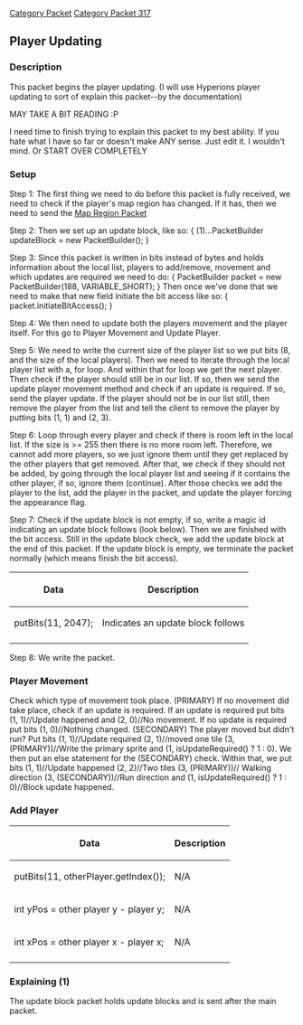 [[Category Packet]]
[[Category Packet 317]]
== Player Updating ==

=== Description ===

This packet begins the player updating. (I will use Hyperions player updating to sort of explain this packet--by the documentation)

MAY TAKE A BIT READING :P

I need time to finish trying to explain this packet to my best ability. If you hate what I have so far or doesn't make ANY sense. Just edit it. I wouldn't mind. Or START OVER COMPLETELY
=== Setup  ===
Step 1: The first thing we need to do before this packet is fully received, we need to check if the player's map region has changed. If it has, then we need to send the [https://rswiki.moparisthebest.com/index.php?title=317:Construct_map_region Map Region Packet]

Step 2: Then we set up an update block, like so: { (1)...PacketBuilder updateBlock = new PacketBuilder(); } 

Step 3: Since this packet is written in bits instead of bytes and holds information about the local list, players to add/remove, movement and which updates are required we need to do: { PacketBuilder packet = new PacketBuilder(188, VARIABLE_SHORT); } Then once we've done that we need to make that new field initiate the bit access like so: { packet.initiateBitAccess(); }

Step 4: We then need to update both the players movement and the player itself. For this go to Player Movement and Update Player.

Step 5: We need to write the current size of the player list so we put bits (8, and the size of the local players). Then we need to iterate through the local player list with a, for loop. And within that for loop we get the next player. Then check if the player should still be in our list. If so, then we send the update player movement method and check if an update is required. If so, send the player update. If the player should not be in our list still, then remove the player from the list and tell the client to remove the player by putting bits (1, 1) and (2, 3).

Step 6: Loop through every player and check if there is room left in the local list. If the size is >= 255 then there is no more room left. Therefore, we cannot add more players, so we just ignore them until they get replaced by the other players that get removed. After that, we check if they should not be added, by going through the local player list and seeing if it contains the other player, if so, ignore them (continue). After those checks we add the player to the list, add the player in the packet, and update the player forcing the appearance flag.

Step 7: Check if the update block is not empty, if so, write a magic id indicating an update block follows (look below). Then we are finished with the bit access. Still in the update block check, we add the update block at the end of this packet. If the update block is empty, we terminate the packet normally (which means finish the bit access).
{| border=2
! Data
! Description
|-
| putBits(11, 2047);
| Indicates an update block follows
|-
|}

Step 8: We write the packet.

=== Player Movement ===
Check which type of movement took place. (PRIMARY) If no movement did take place, check if an update is required. If an update is required put bits (1, 1)//Update happened  and (2, 0)//No movement. If no update is required put bits (1, 0)//Nothing changed. (SECONDARY) The player moved but didn't run? Put bits (1, 1)//Update required (2, 1)//moved one tile (3, (PRIMARY))//Write the primary sprite and (1, isUpdateRequired() ? 1 : 0). We then put an else statement for the (SECONDARY) check. Within that, we put bits (1, 1)//Update happened (2, 2)//Two tiles (3, (PRIMARY))// Walking direction (3, (SECONDARY))//Run direction and (1, isUpdateRequired() ? 1 : 0)//Block update happened.

=== Add Player ===

{| border=2
! Data
! Description
|-
| putBits(11, otherPlayer.getIndex());
| N/A
|-
| int yPos = other player y - player y;
| N/A
|-
| int xPos = other player x - player x;
| N/A
|-
|}

=== Explaining (1) ===
The update block packet holds update blocks and is sent after the main packet.